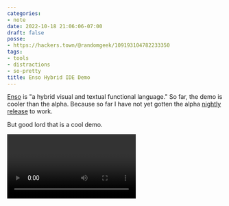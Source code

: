 ```yaml
---
categories:
- note
date: 2022-10-18 21:06:06-07:00
draft: false
posse:
- https://hackers.town/@randomgeek/109193104782233350
tags:
- tools
- distractions
- so-pretty
title: Enso Hybrid IDE Demo
---
```


[Enso][enso] is "a hybrid visual and textual functional language."
So far, the demo is cooler than the alpha.
Because so far I have not yet gotten the alpha [nightly release][release] to work.

[enso]: https://enso.org/
[release]: https://github.com/enso-org/enso/releases

But good lord that is a cool demo.

<Video id="fQvWMoOjmQk" />

Enthusiastic, too.

